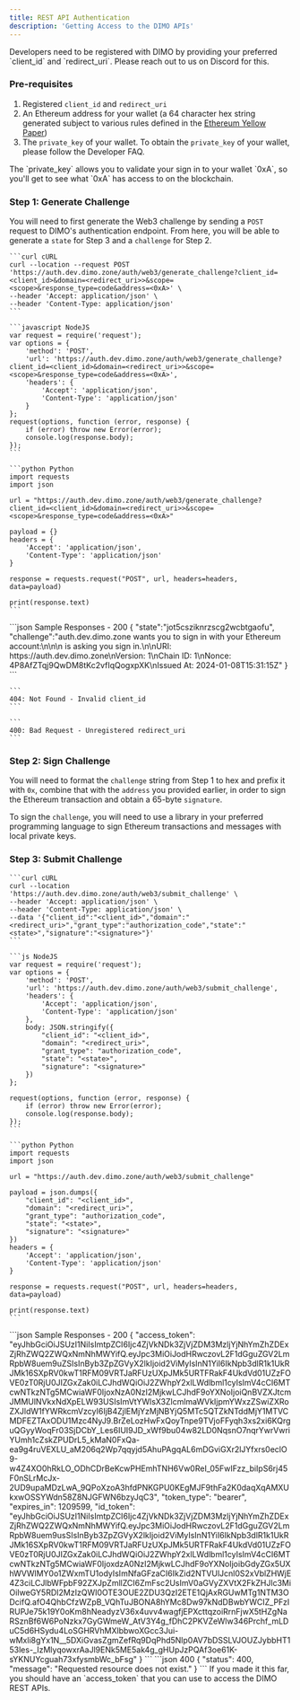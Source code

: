 ```yaml
---
title: REST API Authentication
description: 'Getting Access to the DIMO APIs'
---
```


<Warning>
    Developers need to be registered with DIMO by providing your preferred `client_id` and `redirect_uri`. Please reach out to us on Discord for this.
</Warning>

### Pre-requisites

1. Registered `client_id` and `redirect_uri`
2. An Ethereum address for your wallet (a 64 character hex string generated subject to various rules defined in the [Ethereum Yellow Paper](https://ethereum.github.io/yellowpaper/paper.pdf))
3. The `private_key` of your wallet. To obtain the `private_key` of your wallet, please follow the Developer FAQ.

<Info>
    The `private_key` allows you to validate your sign in to your wallet `0xA`, so you'll get to see what `0xA` has access to on the blockchain. 
</Info>

### Step 1: Generate Challenge

You will need to first generate the Web3 challenge by sending a `POST` request to DIMO's authentication endpoint. From here, you will be able to generate a `state` for Step 3 and a `challenge` for Step 2.

<CodeGroup>

    ```curl cURL
    curl --location --request POST 'https://auth.dev.dimo.zone/auth/web3/generate_challenge?client_id=<client_id>&domain=<redirect_uri>>&scope=<scope>&response_type=code&address=<0xA>' \
    --header 'Accept: application/json' \
    --header 'Content-Type: application/json'
    ```

    ```javascript NodeJS
    var request = require('request');
    var options = {
        'method': 'POST',
        'url': 'https://auth.dev.dimo.zone/auth/web3/generate_challenge?client_id=<client_id>&domain=<redirect_uri>>&scope=<scope>&response_type=code&address=<0xA>',
        'headers': {
            'Accept': 'application/json',
            'Content-Type': 'application/json'
        }
    };
    request(options, function (error, response) {
        if (error) throw new Error(error);
        console.log(response.body);
    });
    ```

    ```python Python
    import requests
    import json

    url = "https://auth.dev.dimo.zone/auth/web3/generate_challenge?client_id=<client_id>&domain=<redirect_uri>>&scope=<scope>&response_type=code&address=<0xA>"

    payload = {}
    headers = {
        'Accept': 'application/json',
        'Content-Type': 'application/json'
    }

    response = requests.request("POST", url, headers=headers, data=payload)

    print(response.text)
    ```
</CodeGroup>

<CodeGroup>
    ```json Sample Responses - 200
    {
        "state":"jot5csziknrzscg2wcbtgaofu",
        "challenge":"auth.dev.dimo.zone wants you to sign in with your Ethereum account:\n<YOUR_ADDRESS>\n\n<host> is asking you sign in.\n\nURI: https://auth.dev.dimo.zone\nVersion: 1\nChain ID: 1\nNonce: 4P8AfZTqj9QwDM8tKc2vfIqQogxpXK\nIssued At: 2024-01-08T15:31:15Z"
    }
    ```

    ```
    404: Not Found - Invalid client_id
    ```

    ```
    400: Bad Request - Unregistered redirect_uri
    ```
</CodeGroup>

### Step 2: Sign Challenge

You will need to format the `challenge` string from Step 1 to hex and prefix it with `0x`, combine that with the `address` you provided earlier, in order to sign the Ethereum transaction and obtain a 65-byte `signature`.

To sign the `challenge`, you will need to use a library in your preferred programming language to sign Ethereum transactions and messages with local private keys.



### Step 3: Submit Challenge

<CodeGroup>

    ```curl cURL
    curl --location 'https://auth.dev.dimo.zone/auth/web3/submit_challenge' \
    --header 'Accept: application/json' \
    --header 'Content-Type: application/json' \
    --data '{"client_id":"<client_id>","domain":"<redirect_uri>","grant_type":"authorization_code","state":"<state>","signature":"<signature>"}'
    ```

    ```js NodeJS
    var request = require('request');
    var options = {
        'method': 'POST',
        'url': 'https://auth.dev.dimo.zone/auth/web3/submit_challenge',
        'headers': {
            'Accept': 'application/json',
            'Content-Type': 'application/json'
        },
        body: JSON.stringify({
            "client_id": "<client_id>",
            "domain": "<redirect_uri>",
            "grant_type": "authorization_code",
            "state": "<state>",
            "signature": "<signature>"
        })
    };
    
    request(options, function (error, response) {
        if (error) throw new Error(error);
        console.log(response.body);
    });
    ```

    ```python Python
    import requests
    import json

    url = "https://auth.dev.dimo.zone/auth/web3/submit_challenge"

    payload = json.dumps({
        "client_id": "<client_id>",
        "domain": "<redirect_uri>",
        "grant_type": "authorization_code",
        "state": "<state>",
        "signature": "<signature>"
    })
    headers = {
        'Accept': 'application/json',
        'Content-Type': 'application/json'
    }

    response = requests.request("POST", url, headers=headers, data=payload)

    print(response.text)
    ```
</CodeGroup>

<CodeGroup>
    ```json Sample Responses - 200
    {
        "access_token": "eyJhbGciOiJSUzI1NiIsImtpZCI6Ijc4ZjVkNDk3ZjVjZDM3MzljYjNhYmZhZDExZjRhZWQ2ZWQxNmNhMWYifQ.eyJpc3MiOiJodHRwczovL2F1dGguZGV2LmRpbW8uem9uZSIsInByb3ZpZGVyX2lkIjoid2ViMyIsInN1YiI6IkNpb3dlR1k1UkRJMk16SXpRV0kwT1RFM09VRTJaRFUzUXpJMk5URTFRakF4UkdVd01UZzFOVE0zT0RjU0JIZGxZak0iLCJhdWQiOiJ2ZWhpY2xlLWdlbml1cyIsImV4cCI6MTcwNTkzNTg5MCwiaWF0IjoxNzA0NzI2MjkwLCJhdF9oYXNoIjoiQnBVZXJtcmJMMUlNVkxNdXpELW93USIsImVtYWlsX3ZlcmlmaWVkIjpmYWxzZSwiZXRoZXJldW1fYWRkcmVzcyI6IjB4ZjlEMjYzMjNBYjQ5MTc5QTZkNTddMjY1MTVCMDFEZTAxODU1Mzc4NyJ9.BrZeLozHwFxQoyTnpe9TVjoFFyqh3xs2xi6KQrguQGyyWoqFr03SjDCbY_Les6IUI9JD_xWf9bu04w82LD0NqsnO7nqrYwrVwriYUmh1cZskZPUDrL5_kMaN0FxQa-ea9g4ruVEXLU_aM206q2Wp7qqyjd5AhuPAgqAL6mDGviGXr2lJYfxrs0eclO9-w4Z4XO0hRkLO_ODhCDrBeKcwPHEmhTNH6Vw0ReI_05FwIFzz_biIpS6rj45F0nSLrMcJx-2UD9upaMDzLwA_9QPoXzoA3hfdPNKGPU0KEgMJF9thFa2K0daqXqAMXUkxwOSSYWdn58Z8NJGFWN6bzyJqC3",
        "token_type": "bearer",
        "expires_in": 1209599,
        "id_token": "eyJhbGciOiJSUzI1NiIsImtpZCI6Ijc4ZjVkNDk3ZjVjZDM3MzljYjNhYmZhZDExZjRhZWQ2ZWQxNmNhMWYifQ.eyJpc3MiOiJodHRwczovL2F1dGguZGV2LmRpbW8uem9usSIsInByb3ZpZGVyX2lkIjoid2ViMyIsInN1YiI6IkNpb3dlR1k1UkRJMk16SXpRV0kwT1RFM09VRTJaRFUzUXpJMk5URTFRakF4UkdVd01UZzFOVE0zT0RjU0JIZGxZak0iLCJhdWQiOiJ2ZWhpY2xlLWdlbml1cyIsImV4cCI6MTcwNTkzNTg5MCwiaWF0IjoxdzA0NzI2MjkwLCJhdF9oYXNoIjoibGdyZGx5UXhWVWlMY0o1ZWxmTU1odyIsImNfaGFzaCI6IkZid2NTVUlJcnl0S2xVblZHWjE4Z3ciLCJlbWFpbF92ZXJpZmllZCI6ZmFsc2UsImV0aGVyZXVtX2FkZHJlc3MiOiIweGY5RDI2MzIzQWI0OTE3OUE2ZDU3QzI2ETE1QjAxRGUwMTg1NTM3ODcifQ.afO4QhbCfzWZpB_VQhTuJBONA8hYMc8Dw97kNdDBwbYWCIZ_PFzIRUPJe75k19Y0oKm8hNeadyzV36x4uvv4wagfjEPXcttqzoiRrnFjwX5tHZgNaRSznBf6W6PoNzkx7GyGWmeW_AtV3Y4g_fDhC2PKVZeWlw346Prchf_mLDuC5d6HSydu4LoSGHRVhMXlbbwoXGcc3Jui-wMxli8gYx1N__5DXiGvasZgmZefRq9DqPhd5Nlp0AV7bDSSLVJOUZJybbHT153les-_IzMlyqowxrAaJl9ENk5ME5ak4g_gHUpJzPQAf3oe61K-sYKNUYcguah73xfysmbWc_bFsg"
    }
    ```
    ```json 400
    {
        "status": 400,
        "message": "Requested resource does not exist."
    }
    ```
</CodeGroup>


<Check>
If you made it this far, you should have an `access_token` that you can use to access the DIMO REST APIs.
</Check>